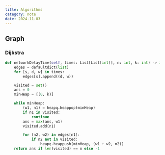 ---
title: Algorithms
category: note
date: 2024-11-03
---

## Graph

### Dijkstra
```py
def networkDelayTime(self, times: List[List[int]], n: int, k: int) -> int:
	edges = defaultdict(list)
	for [s, d, w] in times:
		edges[s].append((d, w))

	visited = set()
	ans = 0
	minHeap = [(0, k)]

	while minHeap:
		(w1, n1) = heapq.heappop(minHeap)
		if n1 in visited:
			continue
		ans = max(ans, w1)
		visited.add(n1)

		for (n2, w2) in edges[n1]:
			if n2 not in visited:
				heapq.heappush(minHeap, (w1 + w2, n2))
	return ans if len(visited) == n else -1
```